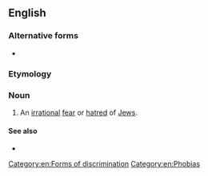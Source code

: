 {{also|judeophobia}}
==English==
{{wikipedia}}

===Alternative forms===
* {{l|en|judeophobia}}

===Etymology===
{{confix|Judeo|phobia|lang=en}}

===Noun===
{{head|en|noun}}

# An [[irrational]] [[fear]] or [[hatred]] of [[Jew]]s.

====See also====
* {{l|en|anti-Semitism}}

[[Category:en:Forms of discrimination]]
[[Category:en:Phobias]]